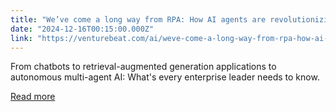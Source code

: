 ```yaml
---
title: "We’ve come a long way from RPA: How AI agents are revolutionizing automation"
date: "2024-12-16T00:15:00.000Z"
link: "https://venturebeat.com/ai/weve-come-a-long-way-from-rpa-how-ai-agents-are-revolutionizing-automation/"
---
```


From chatbots to retrieval-augmented generation applications to autonomous multi-agent AI: What's every enterprise leader needs to know.

[Read more](https://venturebeat.com/ai/weve-come-a-long-way-from-rpa-how-ai-agents-are-revolutionizing-automation/)
